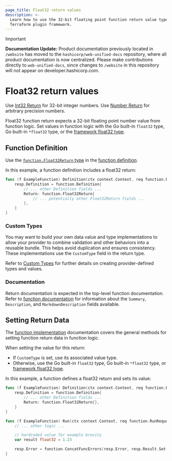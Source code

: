 ```yaml
---
page_title: Float32 return values
description: >-
  Learn how to use the 32-bit floating point function return value type with the
  Terraform plugin framework.
---
```


> [!IMPORTANT]  
> **Documentation Update:** Product documentation previously located in `/website` has moved to the `hashicorp/web-unified-docs` repository, where all product documentation is now centralized. Please make contributions directly to `web-unified-docs`, since changes to `/website` in this repository will not appear on developer.hashicorp.com.

# Float32 return values

<Tip>

Use [Int32 Return](/terraform/plugin/framework/functions/returns/int32) for 32-bit integer numbers. Use [Number Return](/terraform/plugin/framework/functions/returns/number) for arbitrary precision numbers.

</Tip>

Float32 function return expects a 32-bit floating point number value from function logic. Set values in function logic with the Go built-in `float32` type, Go built-in `*float32` type, or the [framework float32 type](/terraform/plugin/framework/handling-data/types/float32).

## Function Definition

Use the [`function.Float32Return` type](https://pkg.go.dev/github.com/hashicorp/terraform-plugin-framework/function#Float32Return) in the [function definition](/terraform/plugin/framework/functions/implementation#definition-method).

In this example, a function definition includes a float32 return:

```go
func (f ExampleFunction) Definition(ctx context.Context, req function.DefinitionRequest, resp *function.DefinitionResponse) {
    resp.Definition = function.Definition{
        // ... other Definition fields ...
        Return: function.Float32Return{
            // ... potentially other Float32Return fields ...
        },
    }
}
```

### Custom Types

You may want to build your own data value and type implementations to allow your provider to combine validation and other behaviors into a reusable bundle. This helps avoid duplication and ensures consistency. These implementations use the `CustomType` field in the return type.

Refer to [Custom Types](/terraform/plugin/framework/handling-data/types/custom) for further details on creating provider-defined types and values.

### Documentation

Return documentation is expected in the top-level function documentation. Refer to [function documentation](/terraform/plugin/framework/functions/documentation) for information about the `Summary`, `Description`, and `MarkdownDescription` fields available.

## Setting Return Data

The [function implementation](/terraform/plugin/framework/functions/implementation) documentation covers the general methods for setting function return data in function logic.

When setting the value for this return:

* If `CustomType` is set, use its associated value type.
* Otherwise, use the Go built-in `float32` type, Go built-in `*float32` type, or [framework float32 type](/terraform/plugin/framework/handling-data/types/float32).

In this example, a function defines a float32 return and sets its value:

```go
func (f ExampleFunction) Definition(ctx context.Context, req function.DefinitionRequest, resp *function.DefinitionResponse) {
    resp.Definition = function.Definition{
        // ... other Definition fields ...
        Return: function.Float32Return{},
    }
}

func (f ExampleFunction) Run(ctx context.Context, req function.RunRequest, resp *function.RunResponse) {
    // ... other logic ...

    // hardcoded value for example brevity
    var result float32 = 1.23

    resp.Error = function.ConcatFuncErrors(resp.Error, resp.Result.Set(ctx, &result))
}
```
